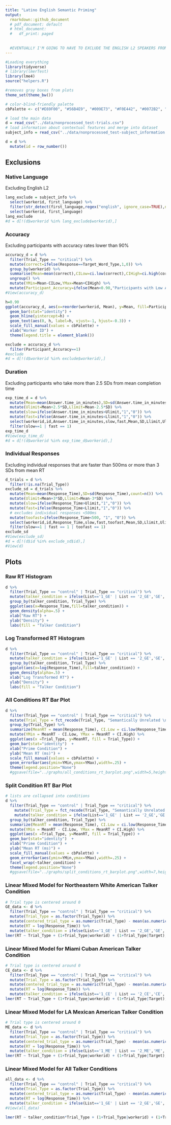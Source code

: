```yaml
---
title: "Latino English Semantic Priming"
output:
  rmarkdown::github_document
  # pdf_document: default
  # html_document:
  #   df_print: paged
  
  
  #EVENTUALLY I'M GOING TO HAVE TO EXCLUDE THE ENGLISH L2 SPEAKERS FROM GRAPHS
---
```


```r
#Loading everything
library(tidyverse)
# library(lmerTest)
library(lme4)
source("helpers.R")

#removes gray boxes from plots
theme_set(theme_bw())

# color-blind-friendly palette
cbPalette <- c("#E69F00", "#56B4E9", "#009E73", "#F0E442", "#0072B2", "#D55E00", "#CC79A7") 

# load the main data
d = read_csv("../data/nonprocessed_test-trials.csv") 
# load information about contextual features and merge into dataset
subject_info = read_csv("../data/nonprocessed_test-subject_information.csv")

d = d %>%
  mutate(id = row_number())
```

## Exclusions
### Native Language  
Excluding English L2
```r
lang_exclude = subject_info %>% 
  select(workerid, first_language) %>% 
  filter(str_detect(first_language,regex("english", ignore_case=TRUE),negate=TRUE)) %>%
  select(workerid, first_language) 
lang_exclude
#d = d[!(d$workerid %in% lang_exclude$workerid),]
```

### Accuracy 
Excluding participants with accuracy rates lower than 90%
```r
accuracy_d = d %>%
  filter(Trial_Type == "critical") %>%
  mutate(correct=ifelse(Response==Target_Word_Type,1,0)) %>% 
  group_by(workerid) %>%
  summarise(Mean=mean(correct),CILow=ci.low(correct),CIHigh=ci.high(correct)) %>%
  ungroup() %>%
  mutate(YMin=Mean-CILow,YMax=Mean+CIHigh) %>%
  mutate(Participant_Accuracy=ifelse(Mean<0.90,"Participants with Low Accuracy - Excluded","Participants with High Accuracy - Included"))
#View(accuracy_d)

h=0.90
ggplot(accuracy_d, aes(x=reorder(workerid, Mean), y=Mean, fill=Participant_Accuracy)) +
  geom_bar(stat="identity") +
  geom_hline(yintercept=h) +
  geom_text(aes(0, h, label=h, vjust=-1, hjust=-0.3)) +
  scale_fill_manual(values = cbPalette) +
  xlab("Worker ID") +
  theme(legend.title = element_blank())

exclude = accuracy_d %>%
  filter(Participant_Accuracy==1)
#exclude
#d = d[!(d$workerid %in% exclude$workerid),]
```

### Duration
Excluding participants who take more than 2.5 SDs from mean completion time
```r
exp_time_d = d %>%
  mutate(Mean=mean(Answer.time_in_minutes),SD=sd(Answer.time_in_minutes)) %>%
  mutate(Ulimit=Mean+2.5*SD,Llimit=Mean-2.5*SD) %>%
  mutate(slow=ifelse(Answer.time_in_minutes>Ulimit,"1","0")) %>%
  mutate(fast=ifelse(Answer.time_in_minutes<Llimit,"1","0")) %>%
  select(workerid,id,Answer.time_in_minutes,slow,fast,Mean,SD,Llimit,Ulimit) %>%
  filter(slow==1 | fast == 1)
exp_time_d
#View(exp_time_d)
#d = d[!(d$workerid %in% exp_time_d$workerid),]
```

### Individual Responses
Excluding individual responses that are faster than 500ms or more than 3 SDs from mean RT

```r
d_trials = d %>%
  filter(!is.na(Trial_Type))
exclude_sd = d_trials %>%
  mutate(Mean=mean(Response_Time),SD=sd(Response_Time),count=n()) %>%
  mutate(Ulimit=Mean+3*SD,Llimit=Mean-3*SD) %>%
  mutate(slow=ifelse(Response_Time>Ulimit,"1","0")) %>%
  mutate(fast=ifelse(Response_Time<Llimit,"1","0")) %>%
  # excludes individual responses <500ms
  mutate(toofast=ifelse(Response_Time<500, "1", "0")) %>%
  select(workerid,id,Response_Time,slow,fast,toofast,Mean,SD,Llimit,Ulimit) %>%
  filter(slow==1 | fast == 1 | toofast == 1)
exclude_sd
#View(exclude_sd)
#d = d[!(d$id %in% exclude_sd$id),]
#View(d)
```

## Plots
### Raw RT Histogram
```r
d %>%
  filter(Trial_Type == "control" | Trial_Type == "critical") %>%
  mutate(talker_condition = ifelse(List=='1_GE' | List == '2_GE','GE', ifelse(List=='1_CE' | List == '2_CE','CE', ifelse(List=='1_ME' | List == '2_ME','ME', NA)))) %>%
  group_by(talker_condition, Trial_Type) %>%
  ggplot(aes(x=Response_Time,fill=talker_condition)) +
  geom_density(alpha=.5) +
  xlab("Raw RT") +
  ylab("Density") +
  labs(fill = "Talker Condition")
```

### Log Transformed RT Histogram
```r
d %>%
  filter(Trial_Type == "control" | Trial_Type == "critical") %>%
  mutate(talker_condition = ifelse(List=='1_GE' | List == '2_GE','GE', ifelse(List=='1_CE' | List == '2_CE','CE', ifelse(List=='1_ME' | List == '2_ME','ME', NA)))) %>%
  group_by(talker_condition, Trial_Type) %>%
  ggplot(aes(x=log(Response_Time),fill=talker_condition)) +
  geom_density(alpha=.5) +
  xlab("Log Transformed RT") +
  ylab("Density") +
  labs(fill = "Talker Condition")
```

### All Conditions RT Bar Plot
```r
d %>%
  filter(Trial_Type == "control" | Trial_Type == "critical") %>%
  mutate(Trial_Type = fct_recode(Trial_Type, "Semantically Unrelated \n Target" = "control", "Semantically Related \n Target" = "critical")) %>%
  group_by(Trial_Type) %>%
  summarize(MeanRT = mean(Response_Time), CI.Low = ci.low(Response_Time), CI.High = ci.high(Response_Time)) %>%
  mutate(YMin = MeanRT - CI.Low, YMax = MeanRT + CI.High) %>%
  ggplot(aes(x =Trial_Type, y=MeanRT, fill = Trial_Type)) +
  geom_bar(stat="identity")  +
  xlab("Prime Condition") +
  ylab("Mean RT (ms)") +
  scale_fill_manual(values = cbPalette) +
  geom_errorbar(aes(ymin=YMin,ymax=YMax),width=.25) +
  theme(legend.position="None")
  #ggsave(file="../graphs/all_conditions_rt_barplot.png",width=5,height=4)
```

### Split Condition RT Bar Plot
```r
# lists are collapsed into conditions
d %>%
  filter(Trial_Type == "control" | Trial_Type == "critical") %>%
    mutate(Trial_Type = fct_recode(Trial_Type, "Semantically Unrelated \n Target" = "control", "Semantically Related \n Target" = "critical")) %>%
    mutate(talker_condition = ifelse(List=='1_GE' | List == '2_GE','GE', ifelse(List=='1_CE' | List == '2_CE','CE', ifelse(List=='1_ME' | List == '2_ME','ME', NA)))) %>%
  group_by(talker_condition, Trial_Type) %>%
  summarize(MeanRT = mean(Response_Time), CI.Low = ci.low(Response_Time), CI.High = ci.high(Response_Time)) %>%
  mutate(YMin = MeanRT - CI.Low, YMax = MeanRT + CI.High) %>%
  ggplot(aes(x =Trial_Type, y=MeanRT, fill = Trial_Type)) +
  geom_bar(stat="identity")  + 
  xlab("Prime Condition") +
  ylab("Mean RT (ms)") +
  scale_fill_manual(values = cbPalette) +
  geom_errorbar(aes(ymin=YMin,ymax=YMax),width=.25) +
  facet_wrap(~talker_condition) + 
  theme(legend.position="None") 
  #ggsave(file="../graphs/split_conditions_rt_barplot.png",width=7,height=4)
```

### Linear Mixed Model for Northeastern White American Talker Condition
```r
# Trial type is centered around 0
GE_data <- d %>%
  filter(Trial_Type == "control" | Trial_Type == "critical") %>%
  mutate(Trial_Type = as.factor(Trial_Type)) %>%
  mutate(centered_trial_type = as.numeric(Trial_Type) - mean(as.numeric(Trial_Type))) %>%
  mutate(RT = log(Response_Time)) %>%
  mutate(talker_condition = ifelse(List=='1_GE' | List == '2_GE','GE','Other'))
lmer(RT ~ Trial_Type + (1+Trial_Type|workerid) + (1+Trial_Type|Target),data = GE_data)
```

### Linear Mixed Model for Miami Cuban American Talker Condition
```r
# Trial type is centered around 0
CE_data <- d %>%
  filter(Trial_Type == "control" | Trial_Type == "critical") %>%
  mutate(Trial_Type = as.factor(Trial_Type)) %>%
  mutate(centered_trial_type = as.numeric(Trial_Type) - mean(as.numeric(Trial_Type))) %>%
  mutate(RT = log(Response_Time)) %>%
  mutate(talker_condition = ifelse(List=='1_CE' | List == '2_CE','CE','Other'))
lmer(RT ~ Trial_Type + (1+Trial_Type|workerid) + (1+Trial_Type|Target),data = CE_data)
```

### Linear Mixed Model for LA Mexican American Talker Condition
```r
# Trial type is centered around 0
ME_data <- d %>%
  filter(Trial_Type == "control" | Trial_Type == "critical") %>%
  mutate(Trial_Type = as.factor(Trial_Type)) %>%
  mutate(centered_trial_type = as.numeric(Trial_Type) - mean(as.numeric(Trial_Type))) %>%
  mutate(RT = log(Response_Time)) %>%
  mutate(talker_condition = ifelse(List=='1_ME' | List == '2_ME','ME','Other'))
lmer(RT ~ Trial_Type + (1+Trial_Type|workerid) + (1+Trial_Type|Target),data = ME_data)
```

### Linear Mixed Model for All Talker Conditions
```r
all_data <- d %>%
  filter(Trial_Type == "control" | Trial_Type == "critical") %>%
  mutate(Trial_Type = as.factor(Trial_Type)) %>%
  mutate(centered_trial_type = as.numeric(Trial_Type) - mean(as.numeric(Trial_Type))) %>%
  mutate(RT = log(Response_Time)) %>%
  mutate(talker_condition = ifelse(List=='1_GE' | List == '2_GE','GE', ifelse(List=='1_CE' | List == '2_CE','CE', ifelse(List=='1_ME' | List == '2_ME','ME', NA))))
#View(all_data)

lmer(RT ~ talker_condition*Trial_Type + (1+Trial_Type|workerid) + (1+Trial_Type+talker_condition|Target),data = all_data)
```